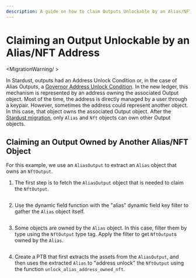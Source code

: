 ```yaml
---
description: A guide on how to claim Outputs Unlockable by an Alias/NFT Address in the Move-based IOTA ledger.
---
```


# Claiming an Output Unlockable by an Alias/NFT Address

<MigrationWarning/ >

In Stardust, outputs had an Address Unlock Condition or, in the case of Alias Outputs, 
a [Governor Address Unlock Condition](https://github.com/iotaledger/tips/blob/main/tips/TIP-0018/tip-0018.md#governor-address-unlock-condition). 
In the new ledger, this mechanism is represented by an address owning the associated Output object.
Most of the time, the address is directly managed by a user through a keypair.
However, sometimes the address could represent another object. 
In this case, that object owns the associated Output object.
After the [Stardust migration](../migration-process.mdx), only `Alias` and `Nft` objects can own other Output objects.

## Claiming an Output Owned by Another Alias/NFT Object

For this example, we use an `AliasOutput` to extract an `Alias` object that owns an `NftOutput`.

1. The first step is to fetch the `AliasOutput` object that is needed to claim the `NftOutput`.

<Tabs groupId="code-language">
<TabItem value="rust" label="Rust">

```rust file=<rootDir>/docs/examples/rust/stardust/address-unlock-condition.rs#L70-L88
```

</TabItem>
<TabItem value="typescript"  label="TypeScript">

</TabItem>
</Tabs>

2. Use the dynamic field function with the "alias" dynamic field key filter to gather the `Alias` object itself.

<Tabs groupId="code-language">
<TabItem value="rust" label="Rust">

```rust file=<rootDir>/docs/examples/rust/stardust/address-unlock-condition.rs#L90-L103
```

</TabItem>
<TabItem value="typescript"  label="TypeScript">

</TabItem>
</Tabs>

3. Some objects are owned by the `Alias` object. In this case, filter them by type using the `NftOutput` type tag. Apply the filter to get `NftOutput`s owned by the `Alias`.

<Tabs groupId="code-language">
<TabItem value="rust" label="Rust">

```rust file=<rootDir>/docs/examples/rust/stardust/address-unlock-condition.rs#L105-L128
```

</TabItem>
<TabItem value="typescript"  label="TypeScript">

</TabItem>
</Tabs>

4. Create a PTB that first extracts the assets from the `AliasOutput`, and then uses the extracted `Alias` to "address unlock" the `NftOutput` using the function `unlock_alias_address_owned_nft`.

<Tabs groupId="code-language">
<TabItem value="rust" label="Rust">

```rust file=<rootDir>/docs/examples/rust/stardust/address-unlock-condition.rs#L130-L239
```

</TabItem>
<TabItem value="typescript"  label="TypeScript">

</TabItem>
</Tabs>
